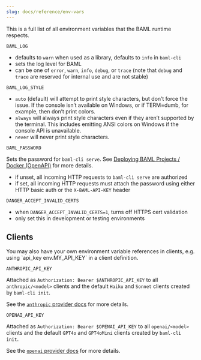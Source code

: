 ```yaml
---
slug: docs/reference/env-vars
---
```


This is a full list of all environment variables that the BAML runtime respects.

`BAML_LOG`

- defaults to `warn` when used as a library, defaults to `info` in `baml-cli`
- sets the log level for BAML
- can be one of `error`, `warn`, `info`, `debug`, or `trace` (note that `debug` and `trace` are reserved for internal use and are not stable)

`BAML_LOG_STYLE`

- `auto` (default) will attempt to print style characters, but don’t force the issue. If the console isn’t available on Windows, or if TERM=dumb, for example, then don’t print colors.
- `always` will always print style characters even if they aren’t supported by the terminal. This includes emitting ANSI colors on Windows if the console API is unavailable.
- `never` will never print style characters.

`BAML_PASSWORD`

Sets the password for `baml-cli serve`. See [Deploying BAML Projects / Docker (OpenAPI)](/docs/get-started/deploying/openapi) for more details.

- if unset, all incoming HTTP requests to `baml-cli serve` are authorized
- if set, all incoming HTTP requests must attach the password using either HTTP basic auth or the `X-BAML-API-KEY` header

`DANGER_ACCEPT_INVALID_CERTS`

- when `DANGER_ACCEPT_INVALID_CERTS=1`, turns off HTTPS cert validation
- only set this in development or testing environments

## Clients

<Note>
  You may also have your own environment variable references in clients, e.g. using
  `api_key env.MY_API_KEY` in a client definition.
</Note>

`ANTHROPIC_API_KEY`

Attached as `Authorization: Bearer $ANTHROPIC_API_KEY` to all `anthropic/<model>` clients and the
default `Haiku` and `Sonnet` clients created by `baml-cli init`.

See the [`anthropic` provider docs](/docs/snippets/clients/providers/anthropic) for more details.

`OPENAI_API_KEY`

Attached as `Authorization: Bearer $OPENAI_API_KEY` to all `openai/<model>` clients and the
default `GPT4o` and `GPT4oMini` clients created by `baml-cli init`.

See the [`openai` provider docs](/docs/snippets/clients/providers/openai) for more details.